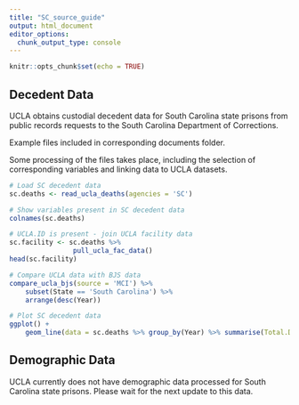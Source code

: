 ```yaml
---
title: "SC_source_guide"
output: html_document
editor_options: 
  chunk_output_type: console
---
```


```r
knitr::opts_chunk$set(echo = TRUE)
```

## Decedent Data

UCLA obtains custodial decedent data for South Carolina state prisons from public records requests to the South Carolina Department of Corrections.

Example files included in corresponding documents folder.

Some processing of the files takes place, including the selection of corresponding variables and linking data to UCLA datasets.  

```r
# Load SC decedent data
sc.deaths <- read_ucla_deaths(agencies = 'SC')

# Show variables present in SC decedent data
colnames(sc.deaths)

# UCLA.ID is present - join UCLA facility data
sc.facility <- sc.deaths %>%
                pull_ucla_fac_data()
head(sc.facility)

# Compare UCLA data with BJS data
compare_ucla_bjs(source = 'MCI') %>%
    subset(State == 'South Carolina') %>%
    arrange(desc(Year))

# Plot SC decedent data 
ggplot() +
    geom_line(data = sc.deaths %>% group_by(Year) %>% summarise(Total.Deaths = n()),aes(x = Year, y = Total.Deaths))

```


## Demographic Data

UCLA currently does not have demographic data processed for South Carolina state prisons. Please wait for the next update to this data. 
